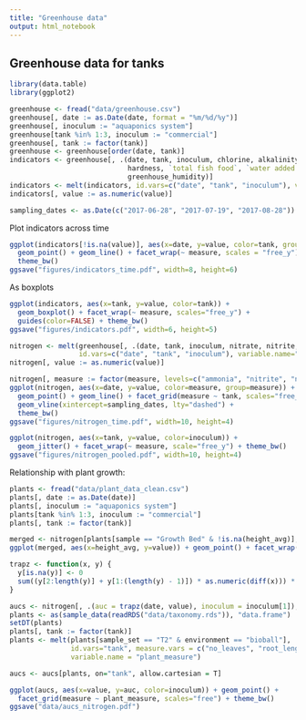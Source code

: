 ```yaml
---
title: "Greenhouse data"
output: html_notebook
---
```


## Greenhouse data for tanks

```r
library(data.table)
library(ggplot2)

greenhouse <- fread("data/greenhouse.csv")
greenhouse[, date := as.Date(date, format = "%m/%d/%y")]
greenhouse[, inoculum := "aquaponics system"]
greenhouse[tank %in% 1:3, inoculum := "commercial"]
greenhouse[, tank := factor(tank)]
greenhouse <- greenhouse[order(date, tank)]
indicators <- greenhouse[, .(date, tank, inoculum, chlorine, alkalinity, pH, `conductivity (uS/cm)`, 
                             hardness, `total fish food`, `water added (L)`, greenhouse_temp, 
                             greenhouse_humidity)]
indicators <- melt(indicators, id.vars=c("date", "tank", "inoculum"), variable.name="measure")
indicators[, value := as.numeric(value)]

sampling_dates <- as.Date(c("2017-06-28", "2017-07-19", "2017-08-28"))
```

Plot indicators across time

```r
ggplot(indicators[!is.na(value)], aes(x=date, y=value, color=tank, group=tank)) + 
  geom_point() + geom_line() + facet_wrap(~ measure, scales = "free_y") +
  theme_bw()
ggsave("figures/indicators_time.pdf", width=8, height=6)
```


As boxplots

```r
ggplot(indicators, aes(x=tank, y=value, color=tank)) + 
  geom_boxplot() + facet_wrap(~ measure, scales="free_y") + 
  guides(color=FALSE) + theme_bw()
ggsave("figures/indicators.pdf", width=6, height=5)
```

```r
nitrogen <- melt(greenhouse[, .(date, tank, inoculum, nitrate, nitrite, ammonia)],
                 id.vars=c("date", "tank", "inoculum"), variable.name="measure")
nitrogen[, value := as.numeric(value)]
```

```r
nitrogen[, measure := factor(measure, levels=c("ammonia", "nitrite", "nitrate"))]
ggplot(nitrogen, aes(x=date, y=value, color=measure, group=measure)) + 
  geom_point() + geom_line() + facet_grid(measure ~ tank, scales="free_y") +
  geom_vline(xintercept=sampling_dates, lty="dashed") +
  theme_bw()
ggsave("figures/nitrogen_time.pdf", width=10, height=4)
```

```r
ggplot(nitrogen, aes(x=tank, y=value, color=inoculum)) + 
  geom_jitter() + facet_wrap(~ measure, scale="free_y") + theme_bw()
ggsave("figures/nitrogen_pooled.pdf", width=10, height=4)
```

Relationship with plant growth:

```r
plants <- fread("data/plant_data_clean.csv")
plants[, date := as.Date(date)]
plants[, inoculum := "aquaponics system"]
plants[tank %in% 1:3, inoculum := "commercial"]
plants[, tank := factor(tank)]

merged <- nitrogen[plants[sample == "Growth Bed" & !is.na(height_avg)], on=c("tank", "date")]
ggplot(merged, aes(x=height_avg, y=value)) + geom_point() + facet_wrap(~ measure)
```

```r
trapz <- function(x, y) {
  y[is.na(y)] <- 0
  sum((y[2:length(y)] + y[1:(length(y) - 1)]) * as.numeric(diff(x))) * 0.5
}

aucs <- nitrogen[, .(auc = trapz(date, value), inoculum = inoculum[1]), by=c("measure", "tank")]
plants <- as(sample_data(readRDS("data/taxonomy.rds")), "data.frame")
setDT(plants)
plants[, tank := factor(tank)]
plants <- melt(plants[sample_set == "T2" & environment == "bioball"], 
               id.vars="tank", measure.vars = c("no_leaves", "root_length", "height"), 
               variable.name = "plant_measure")

aucs <- aucs[plants, on="tank", allow.cartesian = T]

ggplot(aucs, aes(x=value, y=auc, color=inoculum)) + geom_point() + 
  facet_grid(measure ~ plant_measure, scales="free") + theme_bw()
ggsave("data/aucs_nitrogen.pdf")
```